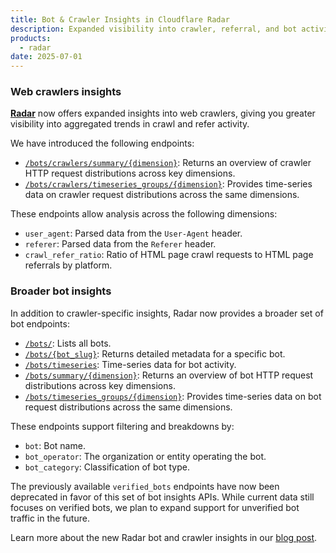 ```yaml
---
title: Bot & Crawler Insights in Cloudflare Radar
description: Expanded visibility into crawler, referral, and bot activity with new Radar API endpoints
products:
  - radar
date: 2025-07-01
---
```


### Web crawlers insights

[**Radar**](/radar/) now offers expanded insights into web crawlers, giving you greater visibility into aggregated trends in crawl and refer activity.

We have introduced the following endpoints:

- [`/bots/crawlers/summary/{dimension}`](/api/resources/radar/subresources/bots/subresources/web_crawlers/methods/summary/): Returns an overview of crawler HTTP request distributions across key dimensions.
- [`/bots/crawlers/timeseries_groups/{dimension}`](/api/resources/radar/subresources/bots/subresources/web_crawlers/methods/timeseries_groups/): Provides time-series data on crawler request distributions across the same dimensions.

These endpoints allow analysis across the following dimensions:

- `user_agent`: Parsed data from the `User-Agent` header.
- `referer`: Parsed data from the `Referer` header.
- `crawl_refer_ratio`: Ratio of HTML page crawl requests to HTML page referrals by platform.

### Broader bot insights

In addition to crawler-specific insights, Radar now provides a broader set of bot endpoints:

- [`/bots/`](/api/resources/radar/subresources/bots/): Lists all bots.
- [`/bots/{bot_slug}`](/api/resources/radar/subresources/bots/methods/get/): Returns detailed metadata for a specific bot.
- [`/bots/timeseries`](/api/resources/radar/subresources/bots/methods/timeseries/): Time-series data for bot activity.
- [`/bots/summary/{dimension}`](/api/resources/radar/subresources/bots/methods/summary/): Returns an overview of bot HTTP request distributions across key dimensions.
- [`/bots/timeseries_groups/{dimension}`](/api/resources/radar/subresources/bots/methods/timeseries_groups/): Provides time-series data on bot request distributions across the same dimensions.

These endpoints support filtering and breakdowns by:

- `bot`: Bot name.
- `bot_operator`: The organization or entity operating the bot.
- `bot_category`: Classification of bot type.

The previously available `verified_bots` endpoints have now been deprecated in favor of this set of bot insights APIs.
While current data still focuses on verified bots, we plan to expand support for unverified bot traffic in the future.

Learn more about the new Radar bot and crawler insights in our [blog post](https://blog.cloudflare.com/ai-search-crawl-refer-ratio-on-radar).
